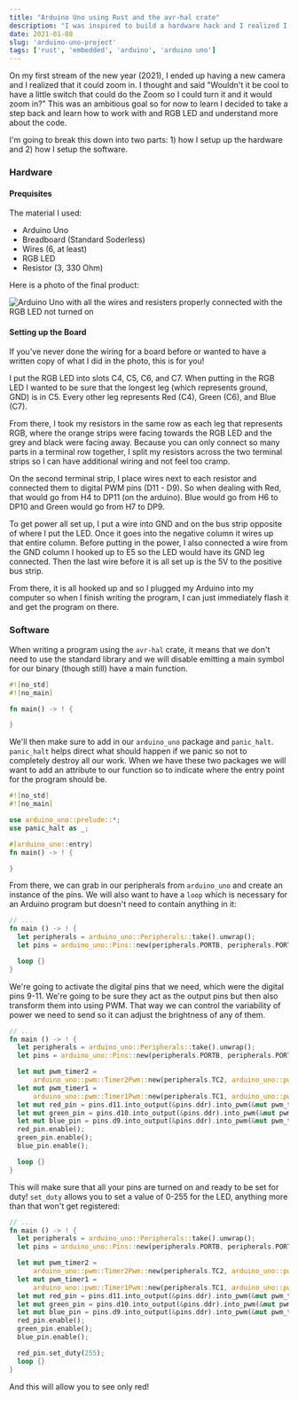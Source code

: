 ```yaml
---
title: "Arduino Uno using Rust and the avr-hal crate"
description: "I was inspired to build a hardware hack and I realized I could use my Rust knowledge since they are working on embedded systems. So this is archiving how I build my first program for the Arduino Uno using Rust"
date: 2021-01-08
slug: 'arduino-uno-project'
tags: ['rust', 'embedded', 'arduino', 'arduino uno']
---
```


On my first stream of the new year (2021), I ended up having a new camera
and I realized that it could zoom in. I thought and said
"Wouldn't it be cool to have a little switch that could do the Zoom so I
could turn it and it would zoom in?" This was an ambitious goal so
for now to learn I decided to take a step back and learn how to work with
and RGB LED and understand more about the code.

I'm going to break this down into two parts: 1) how I setup up the hardware
and 2) how I setup the software.

### Hardware

#### Prequisites

The material I used:

- Arduino Uno
- Breadboard (Standard Soderless)
- Wires (6, at least)
- RGB LED
- Resistor (3, 330 Ohm)

Here is a photo of the final product:

![Arduino Uno with all the wires and resisters properly connected with the RGB LED not turned on](./images/completed_board.jpg)

#### Setting up the Board

If you've never done the wiring for a board before or wanted to have a written copy of what
I did in the photo, this is for you!

I put the RGB LED into slots C4, C5, C6, and C7. When putting in the RGB LED
I wanted to be sure that the longest leg (which represents ground, GND) is in
C5. Every other leg represents Red (C4), Green (C6), and Blue (C7).

From there, I took my resistors in the same row as each leg that represents RGB, where the orange 
strips were facing towards the RGB LED and the grey and black were facing away. Because you can only
connect so many parts in a terminal row together, I split my resistors across the two terminal strips so I can
have additional wiring and not feel too cramp.

On the second terminal strip, I place wires next to each resistor and connected them to
digital PWM pins (D11 - D9). So when dealing with Red, that would go from H4 to DP11 (on the arduino).
Blue would go from H6 to DP10 and Green would go from H7 to DP9. 

To get power all set up, I put a wire into GND and on the bus strip opposite of where I put the LED.
Once it goes into the negative column it wires up that entire column. Before putting in the power, I also
connected a wire from the GND column I hooked up to E5 so the LED would have its GND leg connected. Then the
last wire before it is all set up is the 5V to the positive bus strip.

From there, it is all hooked up and so I plugged my Arduino into my computer so when I finish
writing the program, I can just immediately flash it and get the program on there.


### Software

When writing a program using the `avr-hal` crate, it means that we don't need to use the 
standard library and we will disable emitting a main symbol for our binary (though still)
have a main function.

```rust
#![no_std]
#![no_main]

fn main() -> ! {

}
```

We'll then make sure to add in our `arduino_uno` package and `panic_halt`. `panic_halt` helps
direct what should happen if we panic so not to completely destroy all our work. When we have
these two packages we will want to add an attribute to our function so to indicate where the 
entry point for the program should be.

```rust {4,5,7}
#![no_std]
#![no_main]

use arduino_uno::prelude::*;
use panic_halt as _;

#[arduino_uno::entry]
fn main() -> ! {

}
```

From there, we can grab in our peripherals from `arduino_uno` and create
an instance of the pins. We will also want to have a `loop` which is necessary for
an Arduino program but doesn't need to contain anything in it:

```rust
// ...
fn main () -> ! {
  let peripherals = arduino_uno::Peripherals::take().unwrap();
  let pins = arduino_uno::Pins::new(peripherals.PORTB, peripherals.PORTC, peripherals.PORTD);

  loop {}
}
```

We're going to activate the digital pins that we need, which were the digital pins 9-11. We're going
to be sure they act as the output pins but then also transform them into using PWM. That way we can
control the variability of power we need to send so it can adjust the brightness of any of them.

```rust {6-15}
// ...
fn main () -> ! {
  let peripherals = arduino_uno::Peripherals::take().unwrap();
  let pins = arduino_uno::Pins::new(peripherals.PORTB, peripherals.PORTC, peripherals.PORTD);

  let mut pwm_timer2 =
      arduino_uno::pwm::Timer2Pwm::new(peripherals.TC2, arduino_uno::pwm::Prescaler::Prescale64);
  let mut pwm_timer1 =
      arduino_uno::pwm::Timer1Pwm::new(peripherals.TC1, arduino_uno::pwm::Prescaler::Prescale64);
  let mut red_pin = pins.d11.into_output(&pins.ddr).into_pwm(&mut pwm_timer2);
  let mut green_pin = pins.d10.into_output(&pins.ddr).into_pwm(&mut pwm_timer1);
  let mut blue_pin = pins.d9.into_output(&pins.ddr).into_pwm(&mut pwm_timer1);
  red_pin.enable();
  green_pin.enable();
  blue_pin.enable();

  loop {}
}
```

This will make sure that all your pins are turned on and ready to be set for duty! `set_duty`
allows you to set a value of 0-255 for the LED, anything more than that won't get registered:

```rust {17}
// ...
fn main () -> ! {
  let peripherals = arduino_uno::Peripherals::take().unwrap();
  let pins = arduino_uno::Pins::new(peripherals.PORTB, peripherals.PORTC, peripherals.PORTD);

  let mut pwm_timer2 =
      arduino_uno::pwm::Timer2Pwm::new(peripherals.TC2, arduino_uno::pwm::Prescaler::Prescale64);
  let mut pwm_timer1 =
      arduino_uno::pwm::Timer1Pwm::new(peripherals.TC1, arduino_uno::pwm::Prescaler::Prescale64);
  let mut red_pin = pins.d11.into_output(&pins.ddr).into_pwm(&mut pwm_timer2);
  let mut green_pin = pins.d10.into_output(&pins.ddr).into_pwm(&mut pwm_timer1);
  let mut blue_pin = pins.d9.into_output(&pins.ddr).into_pwm(&mut pwm_timer1);
  red_pin.enable();
  green_pin.enable();
  blue_pin.enable();

  red_pin.set_duty(255);
  loop {}
}
```

And this will allow you to see only red!